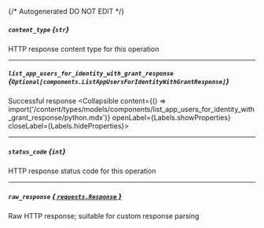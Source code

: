 {/* Autogenerated DO NOT EDIT  */}

##### `content_type` *{`str`}*
HTTP response content type for this operation

---
##### `list_app_users_for_identity_with_grant_response` *{`Optional[components.ListAppUsersForIdentityWithGrantResponse]`}*
Successful response
<Collapsible content={() => import('/content/types/models/components/list_app_users_for_identity_with_grant_response/python.mdx')} openLabel={Labels.showProperties} closeLabel={Labels.hideProperties}>
</Collapsible>

---
##### `status_code` *{`int`}*
HTTP response status code for this operation

---
##### `raw_response` [*{ `requests.Response` }*](https://requests.readthedocs.io/en/latest/api/#requests.Response)
Raw HTTP response; suitable for custom response parsing


